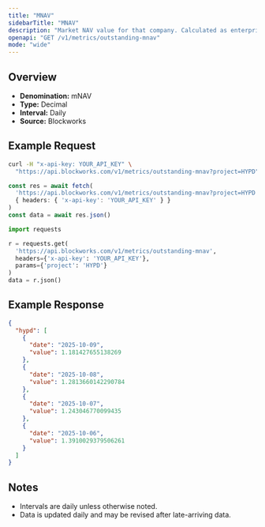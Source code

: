 ```yaml
---
title: "MNAV"
sidebarTitle: "MNAV"
description: "Market NAV value for that company. Calculated as enterprise value / NAV"
openapi: "GET /v1/metrics/outstanding-mnav"
mode: "wide"
---
```


## Overview

- **Denomination:** mNAV
- **Type:** Decimal
- **Interval:** Daily
- **Source:** Blockworks

## Example Request

<CodeGroup>

```bash cURL
curl -H "x-api-key: YOUR_API_KEY" \
  "https://api.blockworks.com/v1/metrics/outstanding-mnav?project=HYPD"
```

```typescript TypeScript
const res = await fetch(
  'https://api.blockworks.com/v1/metrics/outstanding-mnav?project=HYPD',
  { headers: { 'x-api-key': 'YOUR_API_KEY' } }
)
const data = await res.json()
```

```python Python
import requests

r = requests.get(
  'https://api.blockworks.com/v1/metrics/outstanding-mnav',
  headers={'x-api-key': 'YOUR_API_KEY'},
  params={'project': 'HYPD'}
)
data = r.json()
```

</CodeGroup>

## Example Response

```json
{
  "hypd": [
    {
      "date": "2025-10-09",
      "value": 1.181427655138269
    },
    {
      "date": "2025-10-08",
      "value": 1.2813660142290784
    },
    {
      "date": "2025-10-07",
      "value": 1.243046770099435
    },
    {
      "date": "2025-10-06",
      "value": 1.3910029379506261
    }
  ]
}
```

## Notes
- Intervals are daily unless otherwise noted.
- Data is updated daily and may be revised after late-arriving data.